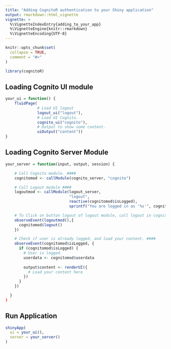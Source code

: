 ```yaml
---
title: "Adding CognitoR authentication to your Shiny application"
output: rmarkdown::html_vignette
vignette: >
  %\VignetteIndexEntry{adding_to_your_app}
  %\VignetteEngine{knitr::rmarkdown}
  %\VignetteEncoding{UTF-8}
---
```


```r
knitr::opts_chunk$set(
  collapse = TRUE,
  comment = "#>"
)
```

```r
library(cognitoR)
```

## Loading Cognito UI module

```r
your_ui = function() {
    fluidPage(
              # Load UI logout
              logout_ui("logout"),
              # Load UI Cognito.
              cognito_ui("cognito"),
              # Output to show some content.
              uiOutput("content"))
}
```

## Loading Cognito Server Module

```r
your_server = function(input, output, session) {

    # Call Cognito module. ####
    cognitomod <- callModule(cognito_server, "cognito")

    # Call Logout module ####
    logoutmod <- callModule(logout_server,
                            "logout",
                            reactive(cognitomod$isLogged),
                            sprintf("You are logged in as '%s'", cognitomod$userdata$email))

    # To Click on button logout of logout module, call logout in cognito module. ####
    observeEvent(logoutmod(),{
      cognitomod$logout()
    })

    # Check if user is already logged, and load your content. ####
    observeEvent(cognitomod$isLogged, {
      if (cognitomod$isLogged) {
        # User is logged
        userdata <- cognitomod$userdata
        
        output$content <- renderUI({
          # Load your content here
        })
      }
    })

  }
)
```

## Run Application
```r
shinyApp(
  ui = your_ui(),
  server = your_server()
)
```
